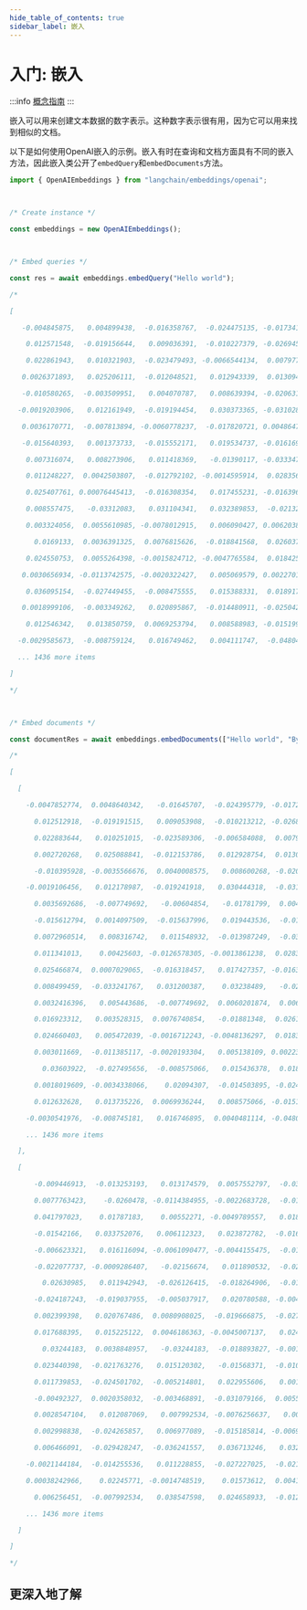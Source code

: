```yaml
---
hide_table_of_contents: true
sidebar_label: 嵌入
---
```




# 入门: 嵌入

:::info
[概念指南](https://docs.langchain.com/docs/components/models/text-embedding-model)
:::

嵌入可以用来创建文本数据的数字表示。这种数字表示很有用，因为它可以用来找到相似的文档。

以下是如何使用OpenAI嵌入的示例。嵌入有时在查询和文档方面具有不同的嵌入方法，因此嵌入类公开了`embedQuery`和`embedDocuments`方法。

```typescript
import { OpenAIEmbeddings } from "langchain/embeddings/openai";



/* Create instance */

const embeddings = new OpenAIEmbeddings();



/* Embed queries */

const res = await embeddings.embedQuery("Hello world");

/*

[

   -0.004845875,   0.004899438,  -0.016358767,  -0.024475135, -0.017341806,

    0.012571548,  -0.019156644,   0.009036391,  -0.010227379, -0.026945334,

    0.022861943,   0.010321903,  -0.023479493, -0.0066544134,  0.007977734,

   0.0026371893,   0.025206111,  -0.012048521,   0.012943339,  0.013094575,

   -0.010580265,  -0.003509951,   0.004070787,   0.008639394, -0.020631202,

  -0.0019203906,   0.012161949,  -0.019194454,   0.030373365, -0.031028723,

   0.0036170771,  -0.007813894, -0.0060778237,  -0.017820721, 0.0048647798,

   -0.015640393,   0.001373733,  -0.015552171,   0.019534737, -0.016169721,

    0.007316074,   0.008273906,   0.011418369,   -0.01390117, -0.033347685,

    0.011248227,  0.0042503807,  -0.012792102, -0.0014595914,  0.028356876,

    0.025407761, 0.00076445413,  -0.016308354,   0.017455231, -0.016396577,

    0.008557475,   -0.03312083,   0.031104341,   0.032389853,  -0.02132437,

    0.003324056,  0.0055610985, -0.0078012915,   0.006090427, 0.0062038545,

      0.0169133,  0.0036391325,  0.0076815626,  -0.018841568,  0.026037913,

    0.024550753,  0.0055264398, -0.0015824712, -0.0047765584,  0.018425668,

   0.0030656934, -0.0113742575, -0.0020322427,   0.005069579, 0.0022701253,

    0.036095154,  -0.027449455,  -0.008475555,   0.015388331,  0.018917186,

   0.0018999106,  -0.003349262,   0.020895867,  -0.014480911, -0.025042271,

    0.012546342,   0.013850759,  0.0069253794,   0.008588983, -0.015199285,

  -0.0029585673,  -0.008759124,   0.016749462,   0.004111747,  -0.04804285,

  ... 1436 more items

]

*/



/* Embed documents */

const documentRes = await embeddings.embedDocuments(["Hello world", "Bye bye"]);

/*

[

  [

    -0.0047852774,  0.0048640342,   -0.01645707,  -0.024395779, -0.017263541,

      0.012512918,  -0.019191515,   0.009053908,  -0.010213212, -0.026890801,

      0.022883644,   0.010251015,  -0.023589306,  -0.006584088,  0.007989113,

      0.002720268,   0.025088841,  -0.012153786,   0.012928754,  0.013054766,

      -0.010395928, -0.0035566676,  0.0040008575,   0.008600268, -0.020678446,

    -0.0019106456,   0.012178987,  -0.019241918,   0.030444318,  -0.03102397,

      0.0035692686,  -0.007749692,   -0.00604854,   -0.01781799,  0.004860884,

      -0.015612794,  0.0014097509,  -0.015637996,   0.019443536,  -0.01612944,

      0.0072960514,   0.008316742,   0.011548932,  -0.013987249,  -0.03336778,

      0.011341013,    0.00425603, -0.0126578305, -0.0013861238,  0.028302127,

      0.025466874,  0.0007029065,  -0.016318457,   0.017427357, -0.016394064,

      0.008499459,  -0.033241767,   0.031200387,    0.03238489,   -0.0212833,

      0.0032416396,   0.005443686,  -0.007749692,  0.0060201874,  0.006281661,

      0.016923312,   0.003528315,  0.0076740854,   -0.01881348,  0.026109532,

      0.024660403,   0.005472039, -0.0016712243, -0.0048136297,  0.018397642,

      0.003011669,  -0.011385117, -0.0020193304,   0.005138109, 0.0022335495,

        0.03603922,  -0.027495656,  -0.008575066,   0.015436378,  0.018851284,

      0.0018019609, -0.0034338066,    0.02094307,  -0.014503895, -0.024950229,

      0.012632628,   0.013735226,  0.0069936244,   0.008575066, -0.015196957,

    -0.0030541976,  -0.008745181,   0.016746895,  0.0040481114, -0.048010286,

    ... 1436 more items

  ],

  [

      -0.009446913,  -0.013253193,   0.013174579,  0.0057552797,  -0.038993083,

      0.0077763423,    -0.0260478, -0.0114384955, -0.0022683728,  -0.016509168,

      0.041797023,    0.01787183,    0.00552271, -0.0049789557,   0.018146982,

      -0.01542166,   0.033752076,   0.006112323,   0.023872782,  -0.016535373,

      -0.006623321,   0.016116094, -0.0061090477, -0.0044155475,  -0.016627092,

      -0.022077737, -0.0009286407,   -0.02156674,   0.011890532,  -0.026283644,

        0.02630985,   0.011942943,  -0.026126415,  -0.018264906,  -0.014045896,

      -0.024187243,  -0.019037955,  -0.005037917,   0.020780588, -0.0049527506,

      0.002399398,   0.020767486,  0.0080908025,  -0.019666875,  -0.027934562,

      0.017688395,   0.015225122,  0.0046186363, -0.0045007137,   0.024265857,

        0.03244183,  0.0038848957,   -0.03244183,  -0.018893827, -0.0018065092,

      0.023440398,  -0.021763276,   0.015120302,   -0.01568371,  -0.010861984,

      0.011739853,  -0.024501702,  -0.005214801,   0.022955606,   0.001315165,

      -0.00492327,  0.0020358032,  -0.003468891,  -0.031079166,  0.0055259857,

      0.0028547104,   0.012087069,   0.007992534, -0.0076256637,   0.008110457,

      0.002998838,  -0.024265857,   0.006977089,  -0.015185814, -0.0069115767,

      0.006466091,  -0.029428247,  -0.036241557,   0.036713246,   0.032284595,

    -0.0021144184,  -0.014255536,   0.011228855,  -0.027227025,  -0.021619149,

    0.00038242966,    0.02245771, -0.0014748519,    0.01573612,  0.0041010873,

      0.006256451,  -0.007992534,   0.038547598,   0.024658933,  -0.012958387,

    ... 1436 more items

  ]

]

*/

```


## 更深入地了解


<DocCardList />

